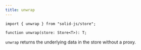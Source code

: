 ```yaml
---
title: unwrap
---
```


```tsx
import { unwrap } from "solid-js/store";

function unwrap(store: Store<T>): T;
```

`unwrap` returns the underlying data in the store without a proxy.
